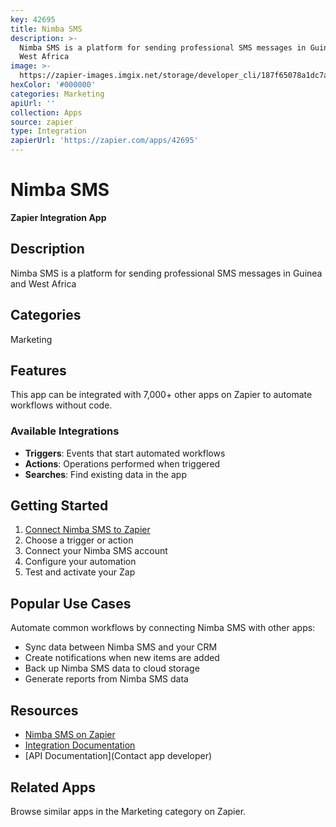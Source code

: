 ```yaml
---
key: 42695
title: Nimba SMS
description: >-
  Nimba SMS is a platform for sending professional SMS messages in Guinea and
  West Africa
image: >-
  https://zapier-images.imgix.net/storage/developer_cli/187f65078a1dc7a4ba9d6607bbcaec4d_2.png?auto=format%2Ccompress&ixlib=python-3.0.0&q=50
hexColor: '#000000'
categories: Marketing
apiUrl: ''
collection: Apps
source: zapier
type: Integration
zapierUrl: 'https://zapier.com/apps/42695'
---
```

# Nimba SMS

**Zapier Integration App**

## Description

Nimba SMS is a platform for sending professional SMS messages in Guinea and West Africa

## Categories

Marketing

## Features

This app can be integrated with 7,000+ other apps on Zapier to automate workflows without code.

### Available Integrations

- **Triggers**: Events that start automated workflows
- **Actions**: Operations performed when triggered
- **Searches**: Find existing data in the app

## Getting Started

1. [Connect Nimba SMS to Zapier](https://zapier.com/apps/42695)
2. Choose a trigger or action
3. Connect your Nimba SMS account
4. Configure your automation
5. Test and activate your Zap

## Popular Use Cases

Automate common workflows by connecting Nimba SMS with other apps:

- Sync data between Nimba SMS and your CRM
- Create notifications when new items are added
- Back up Nimba SMS data to cloud storage
- Generate reports from Nimba SMS data

## Resources

- [Nimba SMS on Zapier](https://zapier.com/apps/42695)
- [Integration Documentation](https://zapier.com/apps/42695/integrations)
- [API Documentation](Contact app developer)

## Related Apps

Browse similar apps in the Marketing category on Zapier.

